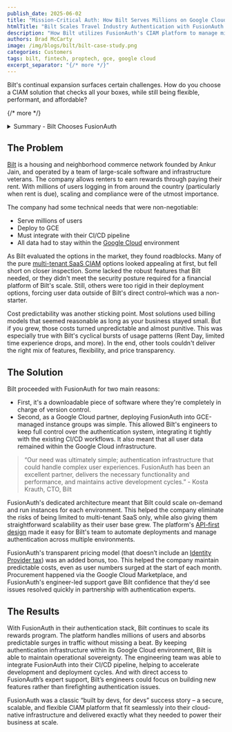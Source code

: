 ```yaml
---
publish_date: 2025-06-02
title: "Mission-Critical Auth: How Bilt Serves Millions on Google Cloud"
htmlTitle: "Bilt Scales Travel Industry Authentication with FusionAuth | Case Study"
description: "How Bilt utilizes FusionAuth's CIAM platform to manage millions of users, ensuring secure and scalable authentication within the travel industry."
authors: Brad McCarty
image: /img/blogs/bilt/bilt-case-study.png
categories: Customers
tags: bilt, fintech, proptech, gce, google cloud
excerpt_separator: "{/* more */}"
---
```


Bilt's continual expansion surfaces certain challenges. How do you choose a CIAM solution that checks all your boxes, while still being flexible, performant, and affordable?

{/* more */}

<details>
    <summary>Summary -  Bilt Chooses FusionAuth</summary>
### Key Takeaways

- **Mission-critical scalability for fintech platforms:** FusionAuth's single-tenant architecture enables financial platforms like Bilt to handle millions of concurrent users during peak periods (like rent due dates) without performance degradation or security risks inherent in shared infrastructure.
- **Google Cloud native deployment advantage:** FusionAuth's downloadable software model allows complete integration with GCE-managed instance groups and CI/CD pipelines, ensuring all user data remains within your chosen cloud environment for compliance and control.
- **Predictable cost structure for cyclical traffic:** Unlike usage-based pricing models that penalize growth, FusionAuth's transparent pricing eliminates the Identity Provider tax, providing cost certainty even during predictable traffic surges common in financial applications.
- **Enterprise-grade security without vendor lock-in:** FusionAuth delivers the robust security features required for financial platforms while maintaining deployment flexibility, allowing organizations to avoid the rigid constraints of pure multi-tenant SaaS solutions. FusionAuth customers own their data, and they can access it as needed.
- **Developer-centric integration capabilities:** FusionAuth's API-first design enables seamless automation of deployments and authentication management across multiple environments, reducing development overhead and accelerating time-to-market for new features.
***

### Definitions

- **Single-tenant architecture:** A deployment model where each customer has their own dedicated instance of the authentication system, eliminating the security and performance risks associated with shared infrastructure while providing complete control over data residency and customization.
- **Identity Provider (IdP) tax:** Hidden costs in authentication solutions that scale unpredictably with user growth, often making successful businesses pay disproportionately more for the same core functionality, which FusionAuth's transparent pricing model specifically avoids.
- **CIAM (Customer Identity and Access Management):** Specialized identity management systems designed for customer-facing applications that require scalability, user experience optimization, and integration flexibility, distinct from employee-focused IAM solutions.
- **API-first design:** An architectural approach where all functionality is exposed through comprehensive APIs before building user interfaces, enabling seamless automation, custom integrations, and programmatic management of authentication workflows.
- **Deployment sovereignty:** The ability to maintain complete control over where and how your authentication infrastructure runs, including data residency, version control, and integration with existing CI/CD pipelines, which is critical for regulated industries like fintech.
***

### Frequently Asked Questions

**Q: Can FusionAuth be deployed using Docker or Kubernetes on Google Cloud Platform?**

A: Yes, FusionAuth integrates seamlessly with Google Cloud infrastructure, including GCE-managed instance groups, Docker containers, and Kubernetes orchestration. As demonstrated in Bilt's implementation, FusionAuth's downloadable software model allows complete integration with existing CI/CD pipelines while keeping all user data within your Google Cloud environment for compliance and operational sovereignty.

**Q: How does FusionAuth handle cyclical traffic surges common in fintech applications?**

A: FusionAuth's single-tenant architecture and transparent pricing model are specifically designed for applications with predictable traffic patterns. Unlike usage-based pricing that penalizes growth, FusionAuth provides cost certainty regardless of user volume spikes. The platform can scale on-demand within your infrastructure to handle millions of concurrent users during peak periods like payment cycles or limited-time promotions.

**Q: How does FusionAuth compare to multi-tenant SaaS solutions for enterprise financial platforms?**

A: FusionAuth offers significant advantages over multi-tenant SaaS solutions for enterprise financial platforms: complete data residency control, dedicated resources eliminating "noisy neighbor" performance issues, customizable security configurations, and transparent pricing without hidden scalability costs. This makes it ideal for regulated industries where compliance, performance predictability, and operational control are non-negotiable.

**Q: Can FusionAuth integrate with existing CI/CD pipelines and development workflows?**

A: Absolutely. FusionAuth's API-first design and downloadable software model enable seamless integration with existing development workflows. Organizations can automate deployments, manage authentication across multiple environments, and maintain version control just like any other piece of infrastructure. This developer-centric approach reduces operational overhead and accelerates feature development cycles.

**Q: How does FusionAuth support compliance requirements for financial services platforms?**

A: FusionAuth supports financial services compliance through its single-tenant architecture that ensures data isolation, customizable security configurations that can be tailored to specific regulatory requirements, complete audit trails for all authentication events, and deployment flexibility that allows organizations to meet data residency requirements. The platform's transparency and control features are specifically designed for regulated industries where compliance cannot be compromised.
***
</details>

## The Problem

[Bilt](https://www.biltrewards.com/) is a housing and neighborhood commerce network founded by Ankur Jain, and operated by a team of large-scale software and infrastructure veterans. The company allows renters to earn rewards through paying their rent. With millions of users logging in from around the country (particularly when rent is due), scaling and compliance were of the utmost importance.

The company had some technical needs that were non-negotiable:

- Serve millions of users
- Deploy to GCE
- Must integrate with their CI/CD pipeline
- All data had to stay within the [Google Cloud](/partners/google-cloud) environment

As Bilt evaluated the options in the market, they found roadblocks. Many of the pure [multi-tenant SaaS CIAM](/blog/multi-tenant-hijack) options looked appealing at first, but fell short on closer inspection. Some lacked the robust features that Bilt needed, or they didn't meet the security posture required for a financial platform of Bilt's scale. Still, others were too rigid in their deployment options, forcing user data outside of Bilt's direct control–which was a non-starter.

Cost predictability was another sticking point. Most solutions used billing models that seemed reasonable as long as your business stayed small. But if you grew, those costs turned unpredictable and almost punitive. This was especially true with Bilt's cyclical bursts of usage patterns (Rent Day, limited time experience drops, and more). In the end, other tools couldn't deliver the right mix of features, flexibility, and price transparency.

## The Solution

Bilt proceeded with FusionAuth for two main reasons:

- First, it's a downloadable piece of software where they're completely in charge of version control.
- Second, as a Google Cloud partner, deploying FusionAuth into GCE-managed instance groups was simple. This allowed Bilt's engineers to keep full control over the authentication system, integrating it tightly with the existing CI/CD workflows. It also meant that all user data remained within the Google Cloud infrastructure.

> “Our need was ultimately simple; authentication infrastructure that could handle complex user experiences. FusionAuth has been an excellent partner, delivers the necessary functionality and performance, and maintains active development cycles.” - Kosta Krauth, CTO, Bilt

FusionAuth's dedicated architecture meant that Bilt could scale on-demand and run instances for each environment. This helped the company eliminate the risks of being limited to multi-tenant SaaS only, while also giving them straightforward scalability as their user base grew. The platform's [API-first design](/feature/api-first) made it easy for Bilt's team to automate deployments and manage authentication across multiple environments.

FusionAuth's transparent pricing model (that doesn’t include an [Identity Provider tax](/blog/idp-tax)) was an added bonus, too. This helped the company maintain predictable costs, even as user numbers surged at the start of each month. Procurement happened via the Google Cloud Marketplace, and FusionAuth's engineer-led support gave Bilt confidence that they'd see issues resolved quickly in partnership with authentication experts.

## The Results

With FusionAuth in their authentication stack, Bilt continues to scale its rewards program. The platform handles millions of users and absorbs predictable surges in traffic without missing a beat. By keeping authentication infrastructure within its Google Cloud environment, Bilt is able to maintain operational sovereignty. The engineering team was able to integrate FusionAuth into their CI/CD pipeline, helping to accelerate development and deployment cycles. And with direct access to FusionAuth’s expert support, Bilt’s engineers could focus on building new features rather than firefighting authentication issues.

FusionAuth was a classic “built by devs, for devs” success story – a secure, scalable, and flexible CIAM platform that fit seamlessly into their cloud-native infrastructure and delivered exactly what they needed to power their business at scale.
